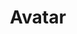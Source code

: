 ---
type: component
title: Avatar
category: Components
description: A component to show an avatar.
status: todo
---